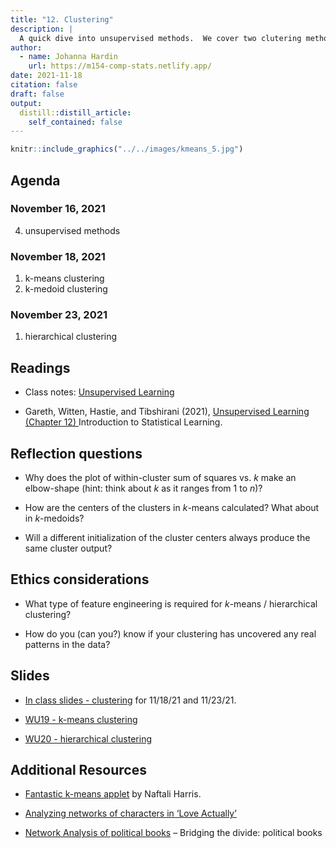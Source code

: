 ```yaml
---
title: "12. Clustering"
description: |
  A quick dive into unsupervised methods.  We cover two clutering methods: partitioning (k-means and k-medoids) and hierarchical.
author:
  - name: Johanna Hardin
    url: https://m154-comp-stats.netlify.app/  
date: 2021-11-18
citation: false
draft: false
output:
  distill::distill_article:
    self_contained: false
---
```



```r
knitr::include_graphics("../../images/kmeans_5.jpg")
```

## Agenda <i class="fas fa-calendar-alt" target="_blank"></i>

### November 16, 2021

4. unsupervised methods

### November 18, 2021

1. k-means clustering
2. k-medoid clustering

### November 23, 2021

1. hierarchical clustering

## Readings <i class="fas fa-book-open"></i> 

* Class notes: <a href = "http://st47s.com/Math154/Notes/unsup.html" target= "_blank">Unsupervised Learning</a>

* Gareth, Witten, Hastie, and Tibshirani (2021), <a href = "https://web.stanford.edu/~hastie/ISLR2/ISLRv2_website.pdf" target = "_blank">Unsupervised Learning (Chapter 12) </a> Introduction to Statistical Learning.


## Reflection questions <i class="fas fa-lightbulb"></i>

* Why does the plot of within-cluster sum of squares vs. $k$ make an elbow-shape (hint: think about $k$ as it ranges from 1 to $n)?$

* How are the centers of the clusters in $k$-means calculated?  What about in $k$-medoids?

* Will a different initialization of the cluster centers always produce the same cluster output?

## Ethics considerations <i class="fas fa-balance-scale"></i> 

* What type of feature engineering is required for $k$-means / hierarchical clustering?

* How do you (can you?) know if your clustering has uncovered any real patterns in the data?

## Slides <i class="fas fa-desktop"></i> 

* <a href = "https://m154-comp-stats.netlify.app/slides/2021-11-18-clustering" target = "_blank">In class slides - clustering</a> for 11/18/21 and 11/23/21.

* <a href = "https://m154-comp-stats.netlify.app/slides/Math154_WU19_kmeans.pdf" target = "_blank">WU19 - k-means clustering</a>

* <a href = "https://m154-comp-stats.netlify.app/slides/Math154_WU20_hclust.pdf" target = "_blank">WU20 - hierarchical clustering</a>

## Additional Resources <i class="fas fa-laptop"></i> 

* <a href = "https://www.naftaliharris.com/blog/visualizing-k-means-clustering/" target = "_blank">Fantastic k-means applet</a> by Naftali Harris.

* <a href = "http://varianceexplained.org/r/love-actually-network/" target = "_blank">Analyzing networks of characters in 'Love Actually'</a>

* <a href = "https://espresso.economist.com/6412121cbb2dc2cb9e460cfee7046be2" target = "_blank">Network Analysis of political books</a> -- Bridging the divide: political books


